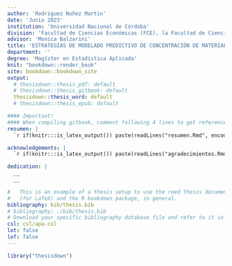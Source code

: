 ```yaml
---
author: 'Rodriguez Nuñez Martin'
date: 'Junio 2023'
institution: 'Universidad Nacional de Córdoba'
division: 'Facultad de Ciencias Económicas (FCE), la Facultad de Ciencias Agropecuarias (FCA) y la Facultad de Matemática, Astronomía, Física y Computación (FAMAF)'
advisor: 'Monica Balzarini'
title: 'ESTRATEGIAS DE MODELADO PREDICTIVO DE CONCENTRACIÓN DE MATERIAL PARTICULADO FINO (PM~2.5~) A PARTIR DE SERIES TEMPORALES'
department: ''
degree: 'Magíster en Estadística Aplicada'
knit: "bookdown::render_book"
site: bookdown::bookdown_site
output: 
  # thesisdown::thesis_pdf: default
  # thesisdown::thesis_gitbook: default
  thesisdown::thesis_word: default
  # thesisdown::thesis_epub: default

#### Important!
#### When compiling gitbook, comment following 4 lines to get references
resumen: |
  `r if(knitr:::is_latex_output()) paste(readLines("resumen.Rmd", encoding = "UTF-8"), collapse = '\n  ')`

acknowledgements: |
  `r if(knitr:::is_latex_output()) paste(readLines("agradecimientos.Rmd", encoding = "UTF-8"), collapse = '\n  ')`

dedication: |
  __
  __

#   This is an example of a thesis setup to use the reed thesis document class
#   (for LaTeX) and the R bookdown package, in general.
bibliography: bib/thesis.bib
# bibliography: ./bib/thesis.bib
# Download your specific bibliography database file and refer to it in the line above.
csl: csl/apa.csl
lot: false
lof: false
---
```


```r
library("thesisdown")
```